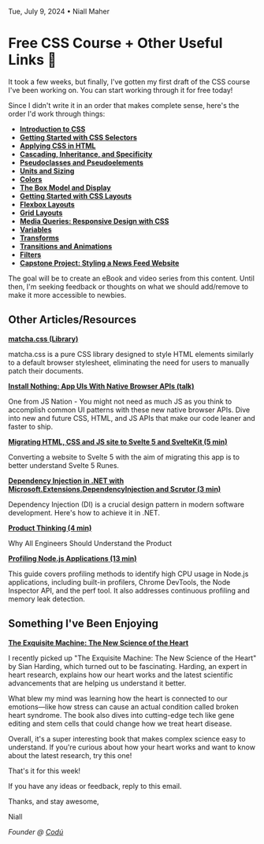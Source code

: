 Tue, July 9, 2024 • Niall Maher

# Free CSS Course + Other Useful Links 🔗

It took a few weeks, but finally, I've gotten my first draft of the CSS course I've been working on. You can start working through it for free today!

Since I didn't write it in an order that makes complete sense, here's the order I'd work through things:

- **[Introduction to CSS](https://newsletter.codu.co/l/P763u0MXsBWAxcavnZkiu4LA/b10XQOpBmzFfyeSDnFCrkA/e0YmcxaNTn2NvIuTG6cu0g)**
- **[Getting Started with CSS Selectors](https://newsletter.codu.co/l/P763u0MXsBWAxcavnZkiu4LA/eZqZlmg9ZUx9D8FxbkkndA/e0YmcxaNTn2NvIuTG6cu0g)**
- **[Applying CSS in HTML](https://newsletter.codu.co/l/P763u0MXsBWAxcavnZkiu4LA/i892oRmwo0ZGyBg763DcYoPfrQ/e0YmcxaNTn2NvIuTG6cu0g)**
- **[Cascading, Inheritance, and Specificity](https://newsletter.codu.co/l/P763u0MXsBWAxcavnZkiu4LA/OO9B1763aNvOD763E4M4AEA1rg/e0YmcxaNTn2NvIuTG6cu0g)**
- **[Pseudoclasses and Pseudoelements](https://newsletter.codu.co/l/P763u0MXsBWAxcavnZkiu4LA/NL9zLGF6Q3hQo1UhZO6JBg/e0YmcxaNTn2NvIuTG6cu0g)**
- **[Units and Sizing](https://newsletter.codu.co/l/P763u0MXsBWAxcavnZkiu4LA/SlX5b892J2yDUTP6FqQfbEpQ/e0YmcxaNTn2NvIuTG6cu0g)**
- **[Colors](https://newsletter.codu.co/l/P763u0MXsBWAxcavnZkiu4LA/j9I763qfCx38sG5ig6FRYarw/e0YmcxaNTn2NvIuTG6cu0g)**
- **[The Box Model and Display](https://newsletter.codu.co/l/P763u0MXsBWAxcavnZkiu4LA/Eob18qQOcE0ZJSZncxmtrQ/e0YmcxaNTn2NvIuTG6cu0g)**
- **[Getting Started with CSS Layouts](https://newsletter.codu.co/l/P763u0MXsBWAxcavnZkiu4LA/6dIVXPVWQ1zvJu2kObfs5g/e0YmcxaNTn2NvIuTG6cu0g)**
- **[Flexbox Layouts](https://newsletter.codu.co/l/P763u0MXsBWAxcavnZkiu4LA/HDVLkRmZnxps2IdI44x892TQ/e0YmcxaNTn2NvIuTG6cu0g)**
- **[Grid Layouts](https://newsletter.codu.co/l/P763u0MXsBWAxcavnZkiu4LA/OKhlNrmpjTTHP763xCz1UNOw/e0YmcxaNTn2NvIuTG6cu0g)**
- **[Media Queries: Responsive Design with CSS](https://newsletter.codu.co/l/P763u0MXsBWAxcavnZkiu4LA/LGukjW892w8fserrr4pt29yA/e0YmcxaNTn2NvIuTG6cu0g)**
- **[Variables](https://www.codu.co/articles/css-variables-wmmkpl78)**
- **[Transforms](https://www.codu.co/articles/css-transforms-zymbvalx)**
- **[Transitions and Animations](https://newsletter.codu.co/l/P763u0MXsBWAxcavnZkiu4LA/ldHVw892Oy892BJHt52SRLCDBw/e0YmcxaNTn2NvIuTG6cu0g)**
- **[Filters](https://www.codu.co/articles/css-filters-xkhdd0tq)**
- **[Capstone Project: Styling a News Feed Website](https://www.codu.co/articles/css-capstone-project-styling-a-news-feed-website-gwljo3cd)**

The goal will be to create an eBook and video series from this content. Until then, I'm seeking feedback or thoughts on what we should add/remove to make it more accessible to newbies.

## Other Articles/Resources

**[matcha.css (Library)](https://github.com/lowlighter/matcha)**

matcha.css is a pure CSS library designed to style HTML elements similarly to a default browser stylesheet, eliminating the need for users to manually patch their documents.

**[Install Nothing: App UIs With Native Browser APIs (talk)](https://www.youtube.com/watch?v=4hJomamEBfs)**

One from JS Nation - You might not need as much JS as you think to accomplish common UI patterns with these new native browser APIs. Dive into new and future CSS, HTML, and JS APIs that make our code leaner and faster to ship.

**[Migrating HTML, CSS and JS site to Svelte 5 and SvelteKit (5 min)](https://www.codu.co/articles/migrating-html-css-and-js-site-to-svelte-5-and-sveltekit-fi7eu3ia)**

Converting a website to Svelte 5 with the aim of migrating this app is to better understand Svelte 5 Runes.

**[Dependency Injection in .NET with Microsoft.Extensions.DependencyInjection and Scrutor (3 min)](https://www.codu.co/articles/dependency-injection-in-net-with-microsoft-extensions-dependencyinjection-and-scrutor-yo6thcu3)**

Dependency Injection (DI) is a crucial design pattern in modern software development. Here's how to achieve it in .NET.

**[Product Thinking (4 min)](https://www.developing.dev/p/product-thinking)**

Why All Engineers Should Understand the Product

**[Profiling Node.js Applications (13 min)](https://betterstack.com/community/guides/scaling-nodejs/profiling-nodejs-applications/)**

This guide covers profiling methods to identify high CPU usage in Node.js applications, including built-in profilers, Chrome DevTools, the Node Inspector API, and the perf tool. It also addresses continuous profiling and memory leak detection.

## Something I've Been Enjoying

**[The Exquisite Machine: The New Science of the Heart](https://amzn.to/3zCJCjx)**

I recently picked up "The Exquisite Machine: The New Science of the Heart" by Sian Harding, which turned out to be fascinating. Harding, an expert in heart research, explains how our heart works and the latest scientific advancements that are helping us understand it better.

What blew my mind was learning how the heart is connected to our emotions—like how stress can cause an actual condition called broken heart syndrome. The book also dives into cutting-edge tech like gene editing and stem cells that could change how we treat heart disease.

Overall, it's a super interesting book that makes complex science easy to understand. If you're curious about how your heart works and want to know about the latest research, try this one!

That's it for this week!

If you have any ideas or feedback, reply to this email.

Thanks, and stay awesome,

Niall

_Founder @ [Codú](https://www.codu.co/)_
